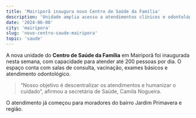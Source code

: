 ```yaml
---
title: 'Mairiporã inaugura novo Centro de Saúde da Família'
description: 'Unidade amplia acesso a atendimentos clínicos e odontológicos'
date: '2024-06-08'
city: 'mairipora'
slug: 'novo-centro-saude-mairipora'
topic: 'saude'
---
```


A nova unidade do **Centro de Saúde da Família** em Mairiporã foi inaugurada nesta semana, com capacidade para atender até 200 pessoas por dia. O espaço conta com salas de consulta, vacinação, exames básicos e atendimento odontológico.

> “Nosso objetivo é descentralizar os atendimentos e humanizar o cuidado”, afirmou a secretária de Saúde, Camila Nogueira.

O atendimento já começou para moradores do bairro Jardim Primavera e região.
